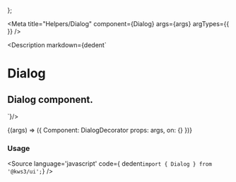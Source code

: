 
};

<Meta
  title="Helpers/Dialog"
  component={Dialog}
  args={args}
  argTypes={{
  }}
/>

<Description markdown={dedent`
# Dialog
## Dialog component.
`}/>

<Canvas>
  <Story
  name="Dialog"
  args={args}
  >
  {(args) => ({
    Component: DialogDecorator
    props: args,
    on: {}
  })}
  </Story>
</Canvas>


### Usage
<Source
  language='javascript'
  code={ dedent`import { Dialog } from '@kws3/ui';`}
/>